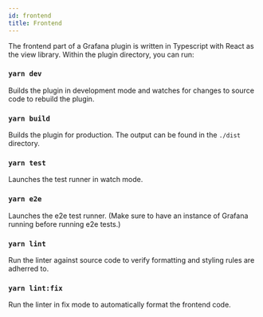 ```yaml
---
id: frontend
title: Frontend
---
```


The frontend part of a Grafana plugin is written in Typescript with React as the view library. Within the plugin directory, you can run:


### `yarn dev`

Builds the plugin in development mode and watches for changes to source code to rebuild the plugin.

### `yarn build`

Builds the plugin for production. The output can be found in the `./dist` directory.

### `yarn test`

Launches the test runner in watch mode.

### `yarn e2e`

Launches the e2e test runner. (Make sure to have an instance of Grafana running before running e2e tests.)

### `yarn lint`

Run the linter against source code to verify formatting and styling rules are adherred to.

### `yarn lint:fix`

Run the linter in fix mode to automatically format the frontend code.
